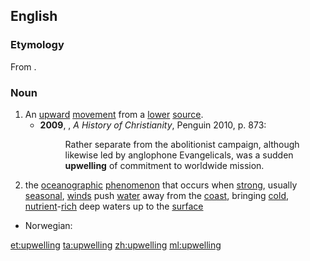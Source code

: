 ==English==
{{wikipedia}}
===Etymology===
From {{prefix|up|welling}}.

===Noun===
{{en-noun}}

# An [[upward]] [[movement]] from a [[lower]] [[source]].
#*'''2009''', {{w|Diarmaid MacCulloch}}, ''A History of Christianity'', Penguin 2010, p. 873:
#*:Rather separate from the abolitionist campaign, although likewise led by anglophone Evangelicals, was a sudden '''upwelling''' of commitment to worldwide mission.
# the [[oceanographic]] [[phenomenon]] that occurs when [[strong]], usually [[seasonal]], [[wind]]s push [[water]] away from the [[coast]], bringing [[cold]], [[nutrient]]-[[rich]] deep waters up to the [[surface]]

{{trans-top|deep sea water flow to surface}}
* Norwegian: {{t|no|oppstrømning}}
{{trans-mid}}
{{trans-bottom}}

[[et:upwelling]]
[[ta:upwelling]]
[[zh:upwelling]]
[[ml:upwelling]]